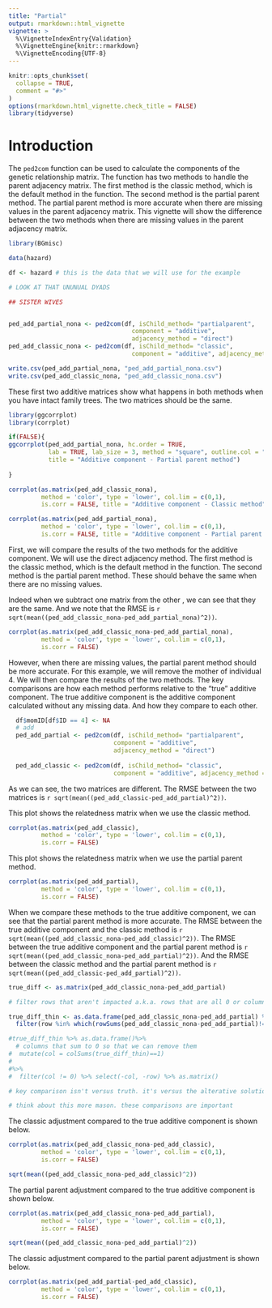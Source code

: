 ```yaml
---
title: "Partial"
output: rmarkdown::html_vignette
vignette: >
  %\VignetteIndexEntry{Validation}
  %\VignetteEngine{knitr::rmarkdown}
  %\VignetteEncoding{UTF-8}
---
```


```r
knitr::opts_chunk$set(
  collapse = TRUE,
  comment = "#>"
)
options(rmarkdown.html_vignette.check_title = FALSE)
library(tidyverse)
```

# Introduction

The `ped2com` function can be used to calculate the components of the genetic relationship matrix. The function has two methods to handle the parent adjacency matrix. The first method is the classic method, which is the default method in the function. The second method is the partial parent method. The partial parent method is more accurate when there are missing values in the parent adjacency matrix. This vignette will show the difference between the two methods when there are missing values in the parent adjacency matrix.

```r
library(BGmisc)

data(hazard)

df <- hazard # this is the data that we will use for the example

# LOOK AT THAT UNUNUAL DYADS

## SISTER WIVES 


ped_add_partial_nona <- ped2com(df, isChild_method= "partialparent",
                                  component = "additive",
                                  adjacency_method = "direct")
ped_add_classic_nona <- ped2com(df, isChild_method= "classic",
                                  component = "additive", adjacency_method = "direct")

write.csv(ped_add_partial_nona, "ped_add_partial_nona.csv")
write.csv(ped_add_classic_nona, "ped_add_classic_nona.csv")
```


These first two additive matrices show what happens in both methods when you have intact family trees. The two matrices should be the same.

```r

library(ggcorrplot)
library(corrplot)

if(FALSE){
ggcorrplot(ped_add_partial_nona, hc.order = TRUE, 
           lab = TRUE, lab_size = 3, method = "square", outline.col = "white", digits = 3,
           title = "Additive component - Partial parent method")
  
}

corrplot(as.matrix(ped_add_classic_nona),
         method = 'color', type = 'lower', col.lim = c(0,1),
         is.corr = FALSE, title = "Additive component - Classic method")

corrplot(as.matrix(ped_add_partial_nona),
         method = 'color', type = 'lower', col.lim = c(0,1),
         is.corr = FALSE, title = "Additive component - Partial parent method")

```
First, we will compare the results of the two methods for the additive component. We will use the direct adjacency method. The first method is the classic method, which is the default method in the function. The second method is the partial parent method. These should behave the same when there are no missing values. 


Indeed when we subtract one matrix from the other , we can see that they are the same. And we note that the RMSE is `r sqrt(mean((ped_add_classic_nona-ped_add_partial_nona)^2))`.

```r

corrplot(as.matrix(ped_add_classic_nona-ped_add_partial_nona),
         method = 'color', type = 'lower', col.lim = c(0,1),
         is.corr = FALSE)


```


However, when there are missing values, the partial parent method should be more accurate. For this example, we will remove the mother of individual 4. We will then compare the results of the two methods. The key comparisons are how each method performs relative to the "true" additive component. The true additive component is the additive component calculated without any missing data. And how they compare to each other.



```r

  df$momID[df$ID == 4] <- NA
  # add
  ped_add_partial <- ped2com(df, isChild_method= "partialparent",
                             component = "additive",
                             adjacency_method = "direct")
  
  ped_add_classic <- ped2com(df, isChild_method= "classic",
                             component = "additive", adjacency_method = "direct")

```


As we can see, the two matrices are different. The RMSE between the two matrices is `r sqrt(mean((ped_add_classic-ped_add_partial)^2))`.

This plot shows the relatedness matrix when we use the classic method.

```r
corrplot(as.matrix(ped_add_classic),
         method = 'color', type = 'lower', col.lim = c(0,1),
         is.corr = FALSE)
```


This plot shows the relatedness matrix when we use the partial parent method.


```r
corrplot(as.matrix(ped_add_partial),
         method = 'color', type = 'lower', col.lim = c(0,1),
         is.corr = FALSE)
```




When we compare these methods to the true additive component, we can see that the partial parent method is more accurate. The RMSE between the true additive component and the classic method is `r sqrt(mean((ped_add_classic_nona-ped_add_classic)^2))`. The RMSE between the true additive component and the partial parent method is `r sqrt(mean((ped_add_classic_nona-ped_add_partial)^2))`. And the RMSE between the classic method and the partial parent method is `r sqrt(mean((ped_add_classic-ped_add_partial)^2))`.

```r

true_diff <- as.matrix(ped_add_classic_nona-ped_add_partial)

# filter rows that aren't impacted a.k.a. rows that are all 0 or columns that are all 0

true_diff_thin <- as.data.frame(ped_add_classic_nona-ped_add_partial) %>% mutate(row = row_number()) %>% 
  filter(row %in% which(rowSums(ped_add_classic_nona-ped_add_partial)!=0))

#true_diff_thin %>% as.data.frame()%>%
  # columns that sum to 0 so that we can remove them 
#  mutate(col = colSums(true_diff_thin)==1)
#
#%>%
#  filter(col != 0) %>% select(-col, -row) %>% as.matrix()

# key comparison isn't versus truth. it's versus the alterative solution

# think about this more mason. these comparisons are important
```



The classic adjustment compared to the true additive component is shown below. 

```r
corrplot(as.matrix(ped_add_classic_nona-ped_add_classic),
         method = 'color', type = 'lower', col.lim = c(0,1),
         is.corr = FALSE)

sqrt(mean((ped_add_classic_nona-ped_add_classic)^2))

```


The partial parent adjustment compared to the true additive component is shown below.


```r
corrplot(as.matrix(ped_add_classic_nona-ped_add_partial),
         method = 'color', type = 'lower', col.lim = c(0,1),
         is.corr = FALSE)

sqrt(mean((ped_add_classic_nona-ped_add_partial)^2))

```



The classic adjustment compared to the partial parent adjustment is shown below.

```r
corrplot(as.matrix(ped_add_partial-ped_add_classic),
         method = 'color', type = 'lower', col.lim = c(0,1),
         is.corr = FALSE)                                                                      sqrt(mean((ped_add_partial-ped_add_classic)^2))
       
```




